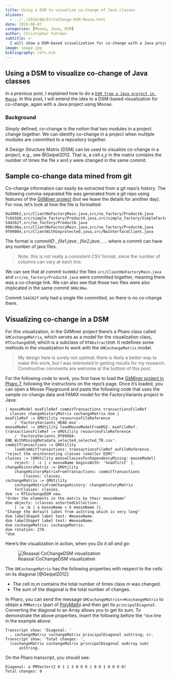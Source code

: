 ```yaml
---
title: Using a DSM to visualize co-change of Java classes
aliases: 
  - ../../2019/08/07/CoChange-DSM-Moose.html
date: 2019-08-07
categories: [Moose, Java, DSM]
author: Christopher Fuhrman
subtitle: >-
  I will show a DSM-based visualization for co-change with a Java project using Moose and Pharo.
image: image.jpg
bibliography: refs.bib
---
```

## Using a DSM to visualize co-change of Java classes

In a previous post, I explained how to do a [`DSM from a Java project in Moose`](../dsm-moose-java/index.qmd). In this post, I will extend the idea to a DSM-based visualization for co-change, again with a Java project using Moose.

### Background

Simply defined, co-change is the notion that two modules in a project change together.
We can identify co-change in a project when multiple modules are committed to a repository together.

A Design Structure Matrix (DSM) can be used to visualize co-change in a project, e.g., see @Geipel2012. That is, a cell *x*,*y* in the matrix contains the number of times the file *x* and *y* were changed in the same commit.

## Sample co-change data mined from git

Co-change information can easily be extracted from a git repo's history. The following comma-separated file was generated from a git repo using features of the [GitMiner project](https://github.com/fuhrmanator/GitMiner) (but we leave the details for another day). For now, let's look at how the file is formatted:

```csv
9a300b2,src/ClientNoFactoryMain.java,src/no_factory/ProductA.java
7c6d160,src/simple_factory/ProductA.java,src/simple_factory/SimpleFactory.java
544262f,src/no_factory/ProductA.java
908c96e,src/ClientNoFactoryMain.java,src/no_factory/ProductA.java
9f09084,src/ClientWithUnprotected.java,src/NoInterfaceClient.java
```

The format is _commitID , file1.java , file2.java , ..._ where a commit can have any number of java files. 

> Note, this is not really a consistent CSV format, since the number of columns can vary at each line.

We can see that at commit `9a300b2` the files `src/ClientNoFactoryMain.java` and `src/no_factory/ProductA.java` were committed together, meaning there was a co-change link. We can also see that those two files were also implicated in the same commit `908c96e`.

Commit `544262f` only had a single file committed, so there is no co-change there.

## Visualizing co-change in a DSM

For this visualization, in the GitMiner project there's a Pharo class called `GMCochangeMatrix`, which serves as a model for the visualization class, `RTCochangeDSM`, which is a subclass of `RTAbstractDSM`. It redefines some methods in the visualization to work with the `GMCochangeMatrix` model.

> My design here is surely not optimal; there is likely a better way to make this work, but I was interested in getting results for my research. Constructive comments are welcome at the bottom of this post.

For the following code to work, you first have to load the [GitMiner project in Pharo 7](https://github.com/fuhrmanator/GitMiner), following the instructions on the repo's page. Once it's loaded, you can open a Moose Playground and paste the following code that uses the sample co-change data and FAMIX model for the FactoryVariants project in Java:

```smalltalk
| mooseModel mseFileRef commitTransactions transactionsFileRef 
  classes changeHistoryMatrix cochangeMatrix dsm |
mseFileRef := GMUtility resourcesFileReference
	/ 'FactoryVariants_HEAD.mse'.
mooseModel := GMUtility loadMooseModelFromMSE: mseFileRef.
transactionsFileRef := GMUtility resourcesFileReference
	/ 'FactoryVariants_9f09084-END_WithMiningMetadata_selected_selected_TR.csv'.
commitTransactions := GMUtility
	loadCommitTransactions: transactionsFileRef asFileReference.
"reject the uninteresting classes (smaller DSM)"
classes := (GMUtility mooseClassesForDependencyMining: mooseModel)
	reject: [ :c | c mooseName beginsWith: 'headfirst' ].
changeHistoryMatrix := GMUtility
	changeHistoryMatrixFromTransactions: commitTransactions
		classes: classes.
cochangeMatrix := GMUtility
	cochangeMatrixFromChangeHistory: changeHistoryMatrix
	forClasses: classes.
dsm := RTCochangeDSM new.
"Order the elements in the matrix by their mooseName"
dsm objects: (classes asSortedCollection:
    [ :a :b | a mooseName < b mooseName ]).
"Change the default label from asString which is very long"
dsm labelShapeX label text: #mooseName.
dsm labelShapeY label text: #mooseName.
dsm cochangeMatrix: cochangeMatrix.
dsm rotation: 270.
^dsm
```

Here's the visualization in action, when you *Do it all and go*:

![Roassal CoChangeDSM visualization](RTCochangeDSM.gif)

The `GMCochangeMatrix` has the following properties with respect to the cells on its diagonal [@Geipel2012]:

- The cell *m*,*m* contains the total number of times class *m* was changed. 
- The sum of the diagonal is the total number of changes.

In Pharo, you can send the message `GMCochangeMatrix>>#cochangeMatrix` to obtain a `PMMatrix` (part of [PolyMath](https://github.com/PolyMathOrg/PolyMath)) and then get its `principalDiagonal`. Converting the diagonal to an Array allows you to get its sum. To demonstrate the above properties, insert the following before the `^dsm` line in the example above:

  ```smalltalk
  Transcript show: 'Diagonal: '
  	, cochangeMatrix cochangeMatrix principalDiagonal asString; cr.
  Transcript show: 'Total changes: ', 
	(cochangeMatrix cochangeMatrix principalDiagonal asArray sum)
		asString.
  ```
On the Pharo transcript, you should see:

```
Diagonal: a PMVector(2 0 1 1 3 0 0 0 1 0 0 1 0 0 0 0)
Total changes: 9
```

[1]: https://ieeexplore.ieee.org/document/6363462 "The Link between Dependency and Cochange: Empirical Evidence"
